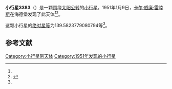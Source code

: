 {{Infobox planet
| bgcolour = #FFFFC0
| name = 3383 Koyama
| symbol = 
| image = 
| caption = 
| discovery = yes
| discovery_ref = 
| discoverer = [[卡尔·威廉·雷睦斯|卡尔·威廉·雷睦斯]]
| discovery_site = [[海德堡|海德堡]] 
| discovered = 1951年1月9日
| designations = yes
| mp_name = 
| named_after = 
| alt_names = 1951 AB/ 1951 CB / 1951 CU / 1984 DL
| mp_category = [[主带小行星|主带小行星]]
| orbit_ref = <ref name="a">[http://ssd.jpl.nasa.gov/sbdb.cgi?sstr=3383 3383 Koyama] {{Wayback|url=http://ssd.jpl.nasa.gov/sbdb.cgi?sstr=3383 |date=20200917220211 }}，小行星數據庫瀏覽器（JPL Small-Body Database Browser）－[[美国国家航空航天局|美国国家航空航天局]]喷气推进实验室</ref>
| epoch = 2456400.5 (2013年4月18日更新)
| aphelion = {{convert|2.684799197495253|AU|km|3|abbr=on|lk=out}}
| perihelion = {{convert|2.445030709182225|AU|km|3|abbr=on}}
| semimajor = {{convert|2.564914953338739|AU|km|3|abbr=on}}
| eccentricity = 0.046740046
| period = 1500.402852 [[日|日]]<br />4.11[[儒略年|儒略年]]
| avg_speed = 
| inclination = 14.59638940994782
| asc_node = 139.2049633460814
| mean_anomaly = 
| arg_peri = 139.5823779080794
| satellites = 
| physical_characteristics = yes
| dimensions = 
| mass = 
| density = 
| surface_grav = 
| escape_velocity = 
| sidereal_day = 
| axial_tilt = 
| pole_ecliptic_lat = 
| pole_ecliptic_lon = 
| albedo = 
| temperatures= 
| temp_name1 = 
| mean_temp_1 = 
| max_temp_1 = 
| temp_name2 = 
| max_temp_2 = 
| spectral_type = 
| abs_magnitude = 139.5823779080794
}}

'''小行星3383'''（{{lang-en|3383 Koyama}}）是一颗围绕[[太阳|太阳]][[公转|公转]]的[[小行星|小行星]]。1951年1月9日，[[卡尔·威廉·雷睦斯|卡尔·威廉·雷睦斯]]在海德堡发现了此天体<ref name="a" /><ref>{{cite news|title=小行星列表|url=http://cfa-www.harvard.edu/iau/lists/NumberedMPs.txt|accessdate=2013-07-08|newspaper=哈佛大学|archive-date=2008-05-17|archive-url=https://web.archive.org/web/20080517010638/http://cfa-www.harvard.edu/iau/lists/NumberedMPs.txt|dead-url=no}}</ref>。

这颗小行星的[[绝对星等|绝对星等]]为139.5823779080794等<ref name="a" />。

==参考文献==
{{reflist}}
{{Minor Planet Number|[[小行星3382|小行星3382]]|[[小行星3384|小行星3384]]}}

{{小天体}}

[[Category:小行星带天体|Category:小行星带天体]]
[[Category:1951年发现的小行星|Category:1951年发现的小行星]]

{{asteroid-stub}}
